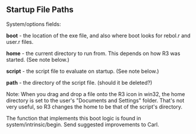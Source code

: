 {{underconstruction}}

==Startup File Paths==

System/options fields:

'''boot''' - the location of the exe file, and also where boot looks for rebol.r and user.r files.

'''home''' - the current directory to run from. This depends on how R3 was started. (See note below.)

'''script''' - the script file to evaluate on startup. (See note below.)

'''path''' - the directory of the script file. (should it be deleted?)

Note: When you drag and drop a file onto the R3 icon in win32, the home directory is set to the user's "Documents and Settings" folder. That's not very useful, so R3 changes the home to be that of the script's directory.

The function that implements this boot logic is found in system/intrinsic/begin. Send suggested improvements to Carl.